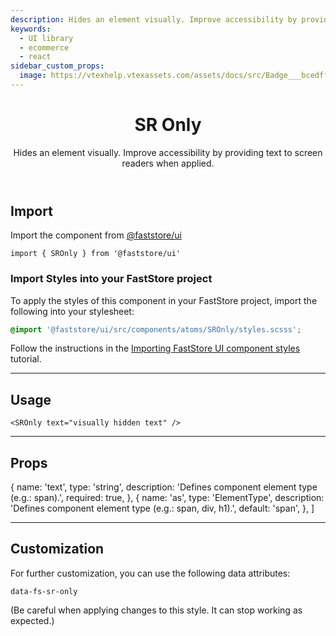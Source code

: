 ```yaml
---
description: Hides an element visually. Improve accessibility by providing text to screen readers when applied.
keywords:
  - UI library
  - ecommerce
  - react
sidebar_custom_props:
  image: https://vtexhelp.vtexassets.com/assets/docs/src/Badge___bcedffeb307527c1606be224a7fb5ac1.png
---
```



<header>

# SR Only

Hides an element visually. Improve accessibility by providing text to
screen readers when applied.

</header>

## Import

Import the component from [@faststore/ui](/../components)

```tsx
import { SROnly } from '@faststore/ui'
```

### Import Styles into your FastStore project

To apply the styles of this component in your FastStore project, import the following into your stylesheet:

```scss copy
@import '@faststore/ui/src/components/atoms/SROnly/styles.scsss';
```

Follow the instructions in the [Importing FastStore UI component styles](/docs/customizing/importing-styles-to-faststore-ui-components) tutorial.

---

## Usage

<OverviewSection>
  <SROnly text="visually hidden text" />
</OverviewSection>

```tsx
<SROnly text="visually hidden text" />
```

---

## Props

  {
    name: 'text',
    type: 'string',
    description: 'Defines component element type (e.g.: span).',
    required: true,
  },
  {
    name: 'as',
    type: 'ElementType',
    description: 'Defines component element type (e.g.: span, div, h1).',
    default: 'span',
  },
]

<PropsSection propsList={propsSROnly} />

---

## Customization

For further customization, you can use the following data attributes:

`data-fs-sr-only`

(Be careful when applying changes to this style. It can stop working as expected.)
